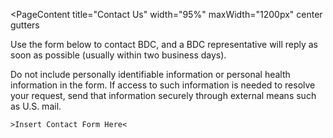 
<PageContent 
  title="Contact Us"
  width="95%" maxWidth="1200px" center gutters
>
Use the form below to contact BDC, and a BDC representative will reply as soon as possible (usually within two business days). 

Do not include personally identifiable information or personal health information in the form. If access to such information is needed to resolve your request, send that information securely through external means such as U.S. mail.

`>Insert Contact Form Here<`

</PageContent>
